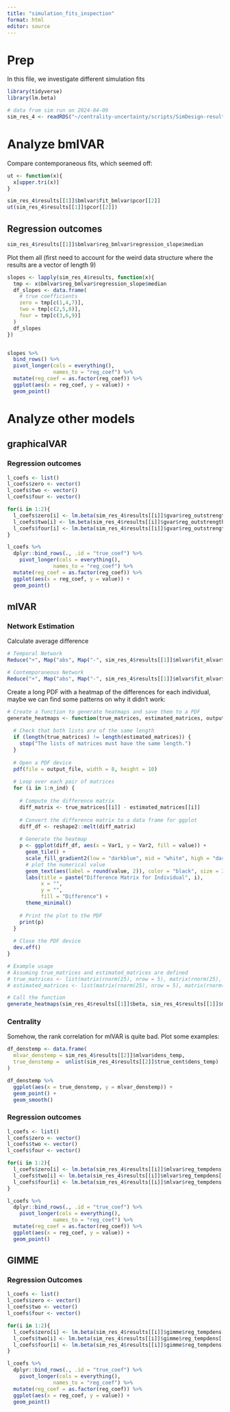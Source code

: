 ```yaml
---
title: "simulation_fits_inspection"
format: html
editor: source
---
```


# Prep

In this file, we investigate different simulation fits

```r
library(tidyverse)
library(lm.beta)
```

```r
# data from sim run on 2024-04-09
sim_res_4 <- readRDS("~/centrality-uncertainty/scripts/SimDesign-results_pc04798_2/results-row-4.rds")
```

# Analyze bmlVAR

Compare contemporaneous fits, which seemed off:

```r
ut <- function(x){
  x[upper.tri(x)]
}

sim_res_4$results[[1]]$bmlvar$fit_bmlvar$pcor[[2]]
ut(sim_res_4$results[[1]]$pcor[[2]])

```

## Regression outcomes

```r
sim_res_4$results[[1]]$bmlvar$reg_bmlvar$regression_slope$median
```

Plot them all (first need to account for the weird data structure where the results are a vector of length 9)

```r
slopes <- lapply(sim_res_4$results, function(x){
  tmp <- x$bmlvar$reg_bmlvar$regression_slope$median
  df_slopes <- data.frame(
    # true coefficients
    zero = tmp[c(1,4,7)],
    two = tmp[c(2,5,8)],
    four = tmp[c(3,6,9)]
  )
  df_slopes
})


slopes %>% 
  bind_rows() %>% 
  pivot_longer(cols = everything(), 
               names_to = "reg_coef") %>% 
  mutate(reg_coef = as.factor(reg_coef)) %>% 
  ggplot(aes(x = reg_coef, y = value)) + 
  geom_point()

```

# Analyze other models

## graphicalVAR

### Regression outcomes

```r
l_coefs <- list()
l_coefs$zero <- vector()
l_coefs$two <- vector()
l_coefs$four <- vector()

for(i in 1:2){
  l_coefs$zero[i] <- lm.beta(sim_res_4$results[[i]]$gvar$reg_outstrength[[1]])$standardized.coefficients[2]
  l_coefs$two[i] <- lm.beta(sim_res_4$results[[i]]$gvar$reg_outstrength[[2]])$standardized.coefficients[2]
  l_coefs$four[i] <- lm.beta(sim_res_4$results[[i]]$gvar$reg_outstrength[[3]])$standardized.coefficients[2]
}

l_coefs %>% 
  dplyr::bind_rows(., .id = "true_coef") %>% 
    pivot_longer(cols = everything(), 
               names_to = "reg_coef") %>% 
  mutate(reg_coef = as.factor(reg_coef)) %>% 
  ggplot(aes(x = reg_coef, y = value)) + 
  geom_point()

```

## mlVAR

### Network Estimation

Calculate average difference

```r
# Temporal Network
Reduce("+", Map("abs", Map("-", sim_res_4$results[[1]]$mlvar$fit_mlvar$beta,sim_res_4$results[[1]]$beta))) / 200

# Contemporaneous Network
Reduce("+", Map("abs", Map("-", sim_res_4$results[[1]]$mlvar$fit_mlvar$pcor,sim_res_4$results[[1]]$pcor))) / 200
```

Create a long PDF with a heatmap of the differences for each individual, maybe we can find some patterns on why it didn't work:

```r
# Create a function to generate heatmaps and save them to a PDF
generate_heatmaps <- function(true_matrices, estimated_matrices, output_file, n_ind) {
  
  # Check that both lists are of the same length
  if (length(true_matrices) != length(estimated_matrices)) {
    stop("The lists of matrices must have the same length.")
  }
  
  # Open a PDF device
  pdf(file = output_file, width = 8, height = 10)
  
  # Loop over each pair of matrices
  for (i in 1:n_ind) {
    
    # Compute the difference matrix
    diff_matrix <- true_matrices[[i]] - estimated_matrices[[i]]
    
    # Convert the difference matrix to a data frame for ggplot
    diff_df <- reshape2::melt(diff_matrix)
    
    # Generate the heatmap
    p <- ggplot(diff_df, aes(x = Var1, y = Var2, fill = value)) +
      geom_tile() +
      scale_fill_gradient2(low = "darkblue", mid = "white", high = "darkred", midpoint = 0) +
      # plot the numerical value
      geom_text(aes(label = round(value, 2)), color = "black", size = 3) +
      labs(title = paste("Difference Matrix for Individual", i),
           x = "",
           y = "",
           fill = "Difference") +
      theme_minimal()
    
    # Print the plot to the PDF
    print(p)
  }
  
  # Close the PDF device
  dev.off()
}

# Example usage
# Assuming true_matrices and estimated_matrices are defined
# true_matrices <- list(matrix(rnorm(25), nrow = 5), matrix(rnorm(25), nrow = 5))
# estimated_matrices <- list(matrix(rnorm(25), nrow = 5), matrix(rnorm(25), nrow = 5))

# Call the function
generate_heatmaps(sim_res_4$results[[1]]$beta, sim_res_4$results[[1]]$mlvar$fit_mlvar$beta, "heatmaps.pdf", n_ind = 200)

```



### Centrality

Somehow, the rank correlation for mlVAR is quite bad. Plot some examples:

```r
df_denstemp <- data.frame(
  mlvar_denstemp = sim_res_4$results[[2]]$mlvar$dens_temp,
  true_denstemp =  unlist(sim_res_4$results[[2]]$true_cent$dens_temp)
)

df_denstemp %>% 
  ggplot(aes(x = true_denstemp, y = mlvar_denstemp)) + 
  geom_point() + 
  geom_smooth()
```

### Regression outcomes

```r
l_coefs <- list()
l_coefs$zero <- vector()
l_coefs$two <- vector()
l_coefs$four <- vector()

for(i in 1:2){
  l_coefs$zero[i] <- lm.beta(sim_res_4$results[[i]]$mlvar$reg_tempdens[[1]])$standardized.coefficients[2]
  l_coefs$two[i] <- lm.beta(sim_res_4$results[[i]]$mlvar$reg_tempdens[[2]])$standardized.coefficients[2]
  l_coefs$four[i] <- lm.beta(sim_res_4$results[[i]]$mlvar$reg_tempdens[[3]])$standardized.coefficients[2]
}

l_coefs %>% 
  dplyr::bind_rows(., .id = "true_coef") %>% 
    pivot_longer(cols = everything(), 
               names_to = "reg_coef") %>% 
  mutate(reg_coef = as.factor(reg_coef)) %>% 
  ggplot(aes(x = reg_coef, y = value)) + 
  geom_point()

```

## GIMME

### Regression Outcomes

```r
l_coefs <- list()
l_coefs$zero <- vector()
l_coefs$two <- vector()
l_coefs$four <- vector()

for(i in 1:2){
  l_coefs$zero[i] <- lm.beta(sim_res_4$results[[i]]$gimme$reg_tempdens[[1]])$standardized.coefficients[2]
  l_coefs$two[i] <- lm.beta(sim_res_4$results[[i]]$gimme$reg_tempdens[[2]])$standardized.coefficients[2]
  l_coefs$four[i] <- lm.beta(sim_res_4$results[[i]]$gimme$reg_tempdens[[3]])$standardized.coefficients[2]
}

l_coefs %>% 
  dplyr::bind_rows(., .id = "true_coef") %>% 
    pivot_longer(cols = everything(), 
               names_to = "reg_coef") %>% 
  mutate(reg_coef = as.factor(reg_coef)) %>% 
  ggplot(aes(x = reg_coef, y = value)) + 
  geom_point()
```
